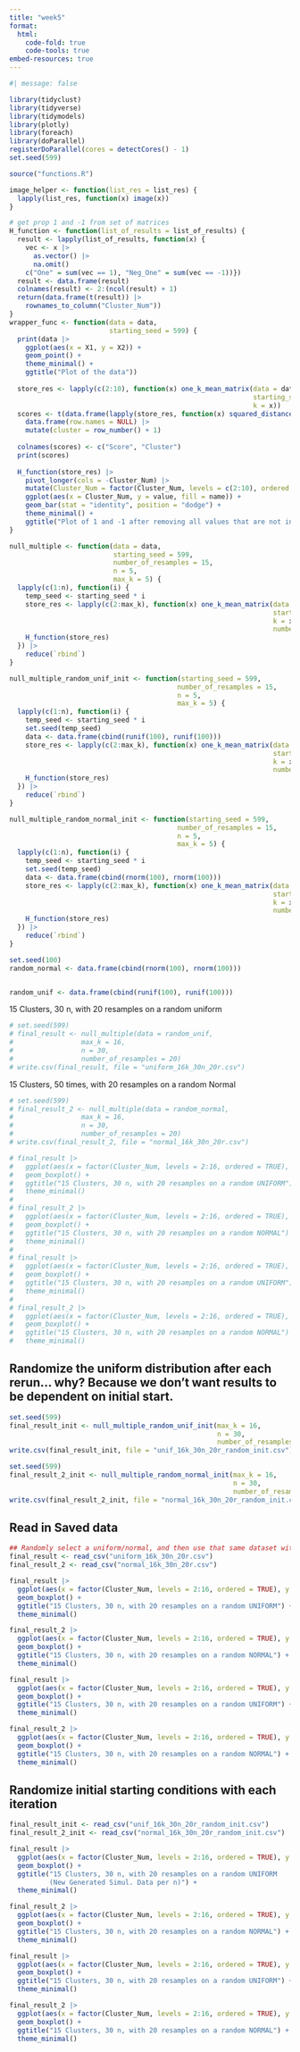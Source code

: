 ```yaml
---
title: "week5"
format:
  html:
    code-fold: true
    code-tools: true
embed-resources: true
---
```


```r
#| message: false

library(tidyclust)
library(tidyverse)
library(tidymodels)
library(plotly)
library(foreach)
library(doParallel)
registerDoParallel(cores = detectCores() - 1)
set.seed(599)

source("functions.R")
```

```r
image_helper <- function(list_res = list_res) {
  lapply(list_res, function(x) image(x))
}
```

```r
# get prop 1 and -1 from set of matrices
H_function <- function(list_of_results = list_of_results) {
  result <- lapply(list_of_results, function(x) {
    vec <- x |>
      as.vector() |>
      na.omit()
    c("One" = sum(vec == 1), "Neg_One" = sum(vec == -1))})
  result <- data.frame(result)
  colnames(result) <- 2:(ncol(result) + 1)
  return(data.frame(t(result)) |> 
    rownames_to_column("Cluster_Num"))
}
wrapper_func <- function(data = data,
                         starting_seed = 599) {
  print(data |> 
    ggplot(aes(x = X1, y = X2)) +
    geom_point() +
    theme_minimal() +
    ggtitle("Plot of the data"))
    
  store_res <- lapply(c(2:10), function(x) one_k_mean_matrix(data = data,
                                                             starting_seed = 599,
                                                             k = x))
  scores <- t(data.frame(lapply(store_res, function(x) squared_distance_from_one(x)))) |> 
    data.frame(row.names = NULL) |> 
    mutate(cluster = row_number() + 1)
  
  colnames(scores) <- c("Score", "Cluster")
  print(scores)
  
  H_function(store_res) |> 
    pivot_longer(cols = -Cluster_Num) |> 
    mutate(Cluster_Num = factor(Cluster_Num, levels = c(2:10), ordered = TRUE)) |> 
    ggplot(aes(x = Cluster_Num, y = value, fill = name)) +
    geom_bar(stat = "identity", position = "dodge") +
    theme_minimal() +
    ggtitle("Plot of 1 and -1 after removing all values that are not in c(1, -1)")
}

null_multiple <- function(data = data,
                          starting_seed = 599,
                          number_of_resamples = 15,
                          n = 5,
                          max_k = 5) {
  lapply(c(1:n), function(i) {
    temp_seed <- starting_seed * i
    store_res <- lapply(c(2:max_k), function(x) one_k_mean_matrix(data = data,
                                                                  starting_seed = temp_seed,
                                                                  k = x,
                                                                  number_of_resamples = number_of_resamples))
    H_function(store_res)
  }) |> 
    reduce(`rbind`)
}

null_multiple_random_unif_init <- function(starting_seed = 599,
                                          number_of_resamples = 15,
                                          n = 5,
                                          max_k = 5) {
  lapply(c(1:n), function(i) {
    temp_seed <- starting_seed * i
    set.seed(temp_seed)
    data <- data.frame(cbind(runif(100), runif(100)))
    store_res <- lapply(c(2:max_k), function(x) one_k_mean_matrix(data = data,
                                                                  starting_seed = temp_seed,
                                                                  k = x,
                                                                  number_of_resamples = number_of_resamples))
    H_function(store_res)
  }) |> 
    reduce(`rbind`)
}

null_multiple_random_normal_init <- function(starting_seed = 599,
                                          number_of_resamples = 15,
                                          n = 5,
                                          max_k = 5) {
  lapply(c(1:n), function(i) {
    temp_seed <- starting_seed * i
    set.seed(temp_seed)
    data <- data.frame(cbind(rnorm(100), rnorm(100)))
    store_res <- lapply(c(2:max_k), function(x) one_k_mean_matrix(data = data,
                                                                  starting_seed = temp_seed,
                                                                  k = x,
                                                                  number_of_resamples = number_of_resamples))
    H_function(store_res)
  }) |> 
    reduce(`rbind`)
}

```

```r
set.seed(100)
random_normal <- data.frame(cbind(rnorm(100), rnorm(100)))


random_unif <- data.frame(cbind(runif(100), runif(100)))
```

15 Clusters, 30 n, with 20 resamples on a random uniform 
```r
# set.seed(599)
# final_result <- null_multiple(data = random_unif,
#                 max_k = 16,
#                 n = 30,
#                 number_of_resamples = 20)
# write.csv(final_result, file = "uniform_16k_30n_20r.csv")
```

15 Clusters, 50 times, with 20 resamples on a random Normal 
```r
# set.seed(599)
# final_result_2 <- null_multiple(data = random_normal,
#                 max_k = 16,
#                 n = 30,
#                 number_of_resamples = 20)
# write.csv(final_result_2, file = "normal_16k_30n_20r.csv")
```

```r
# final_result |> 
#   ggplot(aes(x = factor(Cluster_Num, levels = 2:16, ordered = TRUE), y = One)) +
#   geom_boxplot() +
#   ggtitle("15 Clusters, 30 n, with 20 resamples on a random UNIFORM") +
#   theme_minimal()
# 
# final_result_2 |> 
#   ggplot(aes(x = factor(Cluster_Num, levels = 2:16, ordered = TRUE), y = One)) +
#   geom_boxplot() +
#   ggtitle("15 Clusters, 30 n, with 20 resamples on a random NORMAL") +
#   theme_minimal()
# 
# final_result |> 
#   ggplot(aes(x = factor(Cluster_Num, levels = 2:16, ordered = TRUE), y = Neg_One)) +
#   geom_boxplot() +
#   ggtitle("15 Clusters, 30 n, with 20 resamples on a random UNIFORM") +
#   theme_minimal()
# 
# final_result_2 |> 
#   ggplot(aes(x = factor(Cluster_Num, levels = 2:16, ordered = TRUE), y = Neg_One)) +
#   geom_boxplot() +
#   ggtitle("15 Clusters, 30 n, with 20 resamples on a random NORMAL") +
#   theme_minimal()
```

## Randomize the uniform distribution after each rerun... why? Because we don't want results to be dependent on initial start. 
```r
set.seed(599)
final_result_init <- null_multiple_random_unif_init(max_k = 16,
                                                    n = 30,
                                                    number_of_resamples = 20)
write.csv(final_result_init, file = "unif_16k_30n_20r_random_init.csv")
```


```r
set.seed(599)
final_result_2_init <- null_multiple_random_normal_init(max_k = 16,
                                                        n = 30,
                                                        number_of_resamples = 20)
write.csv(final_result_2_init, file = "normal_16k_30n_20r_random_init.csv")
```


## Read in Saved data
```r
## Randomly select a uniform/normal, and then use that same dataset with random starting conditions.
final_result <- read_csv("uniform_16k_30n_20r.csv")
final_result_2 <- read_csv("normal_16k_30n_20r.csv")

final_result |> 
  ggplot(aes(x = factor(Cluster_Num, levels = 2:16, ordered = TRUE), y = One)) +
  geom_boxplot() +
  ggtitle("15 Clusters, 30 n, with 20 resamples on a random UNIFORM") +
  theme_minimal()

final_result_2 |> 
  ggplot(aes(x = factor(Cluster_Num, levels = 2:16, ordered = TRUE), y = One)) +
  geom_boxplot() +
  ggtitle("15 Clusters, 30 n, with 20 resamples on a random NORMAL") +
  theme_minimal()

final_result |> 
  ggplot(aes(x = factor(Cluster_Num, levels = 2:16, ordered = TRUE), y = Neg_One)) +
  geom_boxplot() +
  ggtitle("15 Clusters, 30 n, with 20 resamples on a random UNIFORM") +
  theme_minimal()

final_result_2 |> 
  ggplot(aes(x = factor(Cluster_Num, levels = 2:16, ordered = TRUE), y = Neg_One)) +
  geom_boxplot() +
  ggtitle("15 Clusters, 30 n, with 20 resamples on a random NORMAL") +
  theme_minimal()
```

## Randomize initial starting conditions with each iteration
```r
final_result_init <- read_csv("unif_16k_30n_20r_random_init.csv")
final_result_2_init <- read_csv("normal_16k_30n_20r_random_init.csv")

final_result |> 
  ggplot(aes(x = factor(Cluster_Num, levels = 2:16, ordered = TRUE), y = One)) +
  geom_boxplot() +
  ggtitle("15 Clusters, 30 n, with 20 resamples on a random UNIFORM
          (New Generated Simul. Data per n)") +
  theme_minimal()

final_result_2 |> 
  ggplot(aes(x = factor(Cluster_Num, levels = 2:16, ordered = TRUE), y = One)) +
  geom_boxplot() +
  ggtitle("15 Clusters, 30 n, with 20 resamples on a random NORMAL") +
  theme_minimal()

final_result |> 
  ggplot(aes(x = factor(Cluster_Num, levels = 2:16, ordered = TRUE), y = Neg_One)) +
  geom_boxplot() +
  ggtitle("15 Clusters, 30 n, with 20 resamples on a random UNIFORM") +
  theme_minimal()

final_result_2 |> 
  ggplot(aes(x = factor(Cluster_Num, levels = 2:16, ordered = TRUE), y = Neg_One)) +
  geom_boxplot() +
  ggtitle("15 Clusters, 30 n, with 20 resamples on a random NORMAL") +
  theme_minimal()
```




